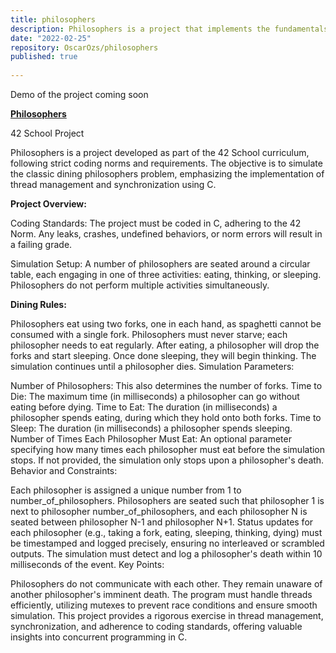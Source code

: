 ```yaml
---
title: philosophers
description: Philosophers is a project that implements the fundamentals of thread management within a process using C. It involves creating and managing threads, and explores the use of mutexes to prevent race conditions.
date: "2022-02-25"
repository: OscarOzs/philosophers
published: true
  
---
```



Demo of the project coming soon

<u>**Philosophers**</u>

42 School Project

Philosophers is a project developed as part of the 42 School curriculum, following strict coding norms and requirements. The objective is to simulate the classic dining philosophers problem, emphasizing the implementation of thread management and synchronization using C.

**Project Overview:**

Coding Standards: The project must be coded in C, adhering to the 42 Norm. Any leaks, crashes, undefined behaviors, or norm errors will result in a failing grade.

Simulation Setup: A number of philosophers are seated around a circular table, each engaging in one of three activities: eating, thinking, or sleeping. Philosophers do not perform multiple activities simultaneously.

**Dining Rules:**

Philosophers eat using two forks, one in each hand, as spaghetti cannot be consumed with a single fork.
Philosophers must never starve; each philosopher needs to eat regularly.
After eating, a philosopher will drop the forks and start sleeping. Once done sleeping, they will begin thinking.
The simulation continues until a philosopher dies.
Simulation Parameters:

Number of Philosophers: This also determines the number of forks.
Time to Die: The maximum time (in milliseconds) a philosopher can go without eating before dying.
Time to Eat: The duration (in milliseconds) a philosopher spends eating, during which they hold onto both forks.
Time to Sleep: The duration (in milliseconds) a philosopher spends sleeping.
Number of Times Each Philosopher Must Eat: An optional parameter specifying how many times each philosopher must eat before the simulation stops. If not provided, the simulation only stops upon a philosopher's death.
Behavior and Constraints:

Each philosopher is assigned a unique number from 1 to number_of_philosophers.
Philosophers are seated such that philosopher 1 is next to philosopher number_of_philosophers, and each philosopher N is seated between philosopher N-1 and philosopher N+1.
Status updates for each philosopher (e.g., taking a fork, eating, sleeping, thinking, dying) must be timestamped and logged precisely, ensuring no interleaved or scrambled outputs.
The simulation must detect and log a philosopher's death within 10 milliseconds of the event.
Key Points:

Philosophers do not communicate with each other.
They remain unaware of another philosopher's imminent death.
The program must handle threads efficiently, utilizing mutexes to prevent race conditions and ensure smooth simulation.
This project provides a rigorous exercise in thread management, synchronization, and adherence to coding standards, offering valuable insights into concurrent programming in C.
